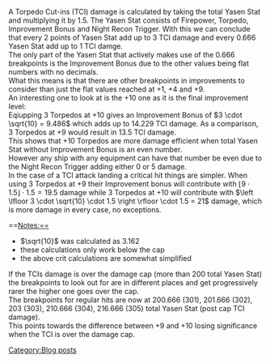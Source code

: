 A Torpedo Cut-ins (TCI) damage is calculated by taking the total Yasen Stat and multiplying it by 1.5. The Yasen Stat consists of Firepower, Torpedo, Improvement Bonus and Night Recon Trigger. With this we can conclude that every 2 points of Yasen Stat add up to 3 TCI damage and every 0.666 Yasen Stat add up to 1 TCI damge.
<br>The only part of the Yasen Stat that actively makes use of the 0.666 breakpoints is the Improvement Bonus due to the other values being flat numbers with no decimals.
<br>What this means is that there are other breakpoints in improvements to consider than just the flat values reached at +1, +4 and +9.
<br>An interesting one to look at is the +10 one as it is the final improvement level:
<br>Eqiupping 3 Torpedos at +10 gives an Improvement Bonus of <math>3 \cdot \sqrt{10} = 9.486</math> which adds up to 14.229 TCI damage. As a comparison, 3 Torpedos at +9 would result in 13.5 TCI damage.
<br>This shows that +10 Torpedos are more damage efficient when total Yasen Stat without Improvement Bonus is an even number. 
<br>However any ship with any equipment can have that number be even due to the Night Recon Trigger adding either 0 or 5 damage.
<br>In the case of a TCI attack landing a critical hit things are simpler. When using 3 Torpedos at +9 their Improvement bonus will contribute with <math> \left \lfloor 9 \cdot 1.5 \right \rfloor \cdot 1.5 = 19.5</math> damage while 3 Torpedos at +10 will contribute with <math> \left \lfloor 3 \cdot \sqrt{10} \cdot 1.5 \right \rfloor \cdot 1.5 = 21</math> damage, which is more damage in every case, no exceptions.

==Notes:==
*<math>\sqrt{10}</math> was calculated as 3.162
*these calculations only work below the cap
*the above crit calculations are somewhat simplified

If the TCIs damage is over the damage cap (more than 200 total Yasen Stat) the breakpoints to look out for are in different places and get progressively rarer the higher one goes over the cap.
<br>The breakpoints for regular hits are now at 200.666 (301), 201.666 (302), 203 (303), 210.666 (304), 216.666 (305) total Yasen Stat (post cap TCI damage).
<br>This points towards the difference between +9 and +10 losing significance when the TCI is over the damage cap.
[[Category:Blog posts]]